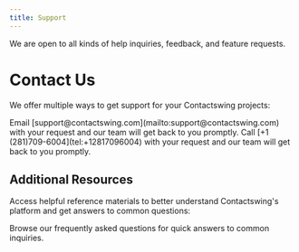 ```yaml
---
title: Support
---
```



We are open to all kinds of help inquiries, feedback, and feature requests.

# Contact Us

We offer multiple ways to get support for your Contactswing projects:



<CardGroup cols={2}>
  <Card title="Email Support" icon="envelope" href="mailto:support@contactswing.com">
    Email [support@contactswing.com](mailto:support@contactswing.com) with your request and our team will get back to you promptly.
  </Card>

  <Card title="Call Support" icon="headset" href="tel:+12817096004">
    Call [+1 (281)709-6004](tel:+12817096004) with your request and our team will get back to you promptly.
  </Card>


</CardGroup>


## Additional Resources

Access helpful reference materials to better understand Contactswing's platform and get answers to common questions:

<CardGroup cols={2}>
  <Card title="FAQ" icon="circle-question" href="/faq">
    Browse our frequently asked questions for quick answers to common inquiries.
  </Card>
</CardGroup>







